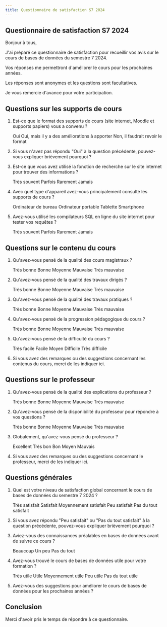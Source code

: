 ```yaml
---
title: Questionnaire de satisfaction S7 2024
---
```


## Questionnaire de satisfaction S7 2024

Bonjour à tous,

J'ai préparé ce questionnaire de satisfaction pour recueillir vos avis sur le cours de bases de données du semestre 7 2024.

Vos réponses me permettront d'améliorer le cours pour les prochaines années.

Les réponses sont anonymes et les questions sont facultatives.

Je vous remercie d'avance pour votre participation.

## Questions sur les supports de cours

1. Est-ce que le format des supports de cours (site internet, Moodle et supports papiers) vous a convenu ?

    Oui
    Oui, mais il y a des améliorations à apporter
    Non, il faudrait revoir le format

2. Si vous n'avez pas répondu "Oui" à la question précédente, pouvez-vous expliquer brièvement pourquoi ?

3. Est-ce que vous avez utilisé la fonction de recherche sur le site internet pour trouver des informations ?

    Très souvent
    Parfois
    Rarement
    Jamais

4. Avec quel type d'appareil avez-vous principalement consulté les supports de cours ?

    Ordinateur de bureau
    Ordinateur portable
    Tablette
    Smartphone

5. Avez-vous utilisé les compilateurs SQL en ligne du site internet pour tester vos requêtes ?

    Très souvent
    Parfois
    Rarement
    Jamais

## Questions sur le contenu du cours

1. Qu'avez-vous pensé de la qualité des cours magistraux ?

    Très bonne
    Bonne
    Moyenne
    Mauvaise
    Très mauvaise

2. Qu'avez-vous pensé de la qualité des travaux dirigés ?

    Très bonne
    Bonne
    Moyenne
    Mauvaise
    Très mauvaise

3. Qu'avez-vous pensé de la qualité des travaux pratiques ?

    Très bonne
    Bonne
    Moyenne
    Mauvaise
    Très mauvaise

4. Qu'avez-vous pensé de la progression pédagogique du cours ?

    Très bonne
    Bonne
    Moyenne
    Mauvaise
    Très mauvaise

5. Qu'avez-vous pensé de la difficulté du cours ?

    Très facile
    Facile
    Moyen
    Difficile
    Très difficile

6. Si vous avez des remarques ou des suggestions concernant les contenus du cours, merci de les indiquer ici.

## Questions sur le professeur

1. Qu'avez-vous pensé de la qualité des explications du professeur ?

    Très bonne
    Bonne
    Moyenne
    Mauvaise
    Très mauvaise

2. Qu'avez-vous pensé de la disponibilité du professeur pour répondre à vos questions ?

    Très bonne
    Bonne
    Moyenne
    Mauvaise
    Très mauvaise

3. Globalement, qu'avez-vous pensé du professeur ?

    Excellent
    Très bon
    Bon
    Moyen
    Mauvais

4. Si vous avez des remarques ou des suggestions concernant le professeur, merci de les indiquer ici.

## Questions générales

1. Quel est votre niveau de satisfaction global concernant le cours de bases de données du semestre 7 2024 ?

    Très satisfait
    Satisfait
    Moyennement satisfait
    Peu satisfait
    Pas du tout satisfait

2. Si vous avez répondu "Peu satisfait" ou "Pas du tout satisfait" à la question précédente, pouvez-vous expliquer brièvement pourquoi ?

3. Aviez-vous des connaissances préalables en bases de données avant de suivre ce cours ?

    Beaucoup
    Un peu
    Pas du tout

4. Avez-vous trouvé le cours de bases de données utile pour votre formation ?

    Très utile
    Utile
    Moyennement utile
    Peu utile
    Pas du tout utile

5. Avez-vous des suggestions pour améliorer le cours de bases de données pour les prochaines années ?


## Conclusion

Merci d'avoir pris le temps de répondre à ce questionnaire.
